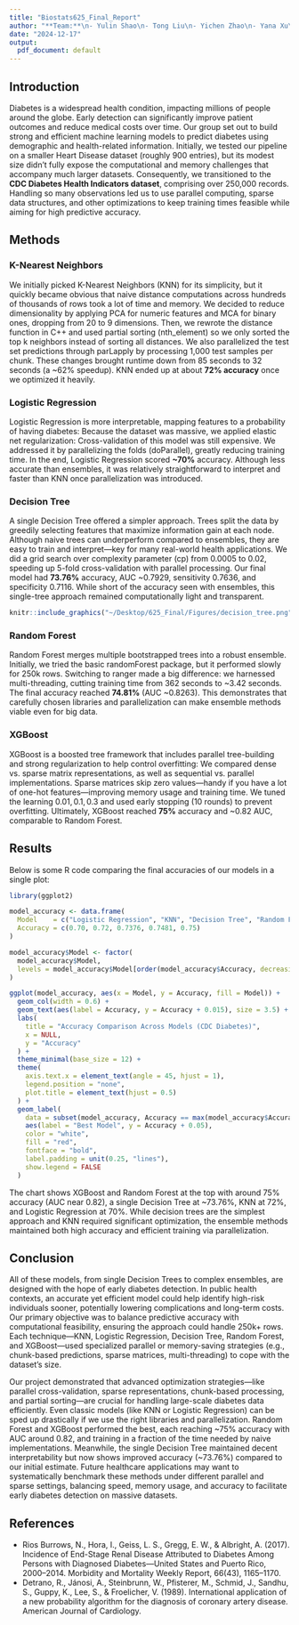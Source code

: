```yaml
---
title: "Biostats625_Final_Report"
author: "**Team:**\n- Yulin Shao\n- Tong Liu\n- Yichen Zhao\n- Yana Xu\n"
date: "2024-12-17"
output:
  pdf_document: default
---
```


## Introduction
Diabetes is a widespread health condition, impacting millions of people around the globe. Early detection can significantly improve patient outcomes and reduce medical costs over time. Our group set out to build strong and efficient machine learning models to predict diabetes using demographic and health-related information. Initially, we tested our pipeline on a smaller Heart Disease dataset (roughly 900 entries), but its modest size didn’t fully expose the computational and memory challenges that accompany much larger datasets. Consequently, we transitioned to the **CDC Diabetes Health Indicators dataset**, comprising over 250,000 records. Handling so many observations led us to use parallel computing, sparse data structures, and other optimizations to keep training times feasible while aiming for high predictive accuracy.

## Methods

### K-Nearest Neighbors
We initially picked K-Nearest Neighbors (KNN) for its simplicity, but it quickly became obvious that naive distance computations across hundreds of thousands of rows took a lot of time and memory. We decided to reduce dimensionality by applying PCA for numeric features and MCA for binary ones, dropping from 20 to 9 dimensions. Then, we rewrote the distance function in C++ and used partial sorting (nth_element) so we only sorted the top k neighbors instead of sorting all distances. We also parallelized the test set predictions through parLapply by processing 1,000 test samples per chunk. These changes brought runtime down from 85 seconds to 32 seconds (a ~62% speedup). KNN ended up at about **72% accuracy** once we optimized it heavily.

### Logistic Regression
Logistic Regression is more interpretable, mapping features to a probability of having diabetes:
\begin{equation}
P(Y=1|X) = \frac{1}{1 + e^{-(\beta_0 + \sum_{i=1}^p \beta_i X_i)}}
\end{equation}
Because the dataset was massive, we applied elastic net regularization:
\begin{equation}
\min_{\beta_0, \beta} \left[-\sum_{i=1}^n \log(P(y_i|x_i)) + \lambda(\alpha||\beta||_1 + \frac{1-\alpha}{2}||\beta||_2^2)\right]
\end{equation}
Cross-validation of this model was still expensive. We addressed it by parallelizing the folds (doParallel), greatly reducing training time. In the end, Logistic Regression scored **~70%** accuracy. Although less accurate than ensembles, it was relatively straightforward to interpret and faster than KNN once parallelization was introduced.

### Decision Tree
A single Decision Tree offered a simpler approach. Trees split the data by greedily selecting features that maximize information gain at each node. Although naive trees can underperform compared to ensembles, they are easy to train and interpret—key for many real-world health applications. We did a grid search over complexity parameter (cp) from 0.0005 to 0.02, speeding up 5-fold cross-validation with parallel processing. Our final model had **73.76%** accuracy, AUC ~0.7929, sensitivity 0.7636, and specificity 0.7116. While short of the accuracy seen with ensembles, this single-tree approach remained computationally light and transparent.
```r
knitr::include_graphics("~/Desktop/625_Final/Figures/decision_tree.png")
```

### Random Forest
Random Forest merges multiple bootstrapped trees into a robust ensemble. Initially, we tried the basic randomForest package, but it performed slowly for 250k rows. Switching to ranger made a big difference: we harnessed multi-threading, cutting training time from 362 seconds to ~3.42 seconds. The final accuracy reached **74.81%** (AUC ~0.8263). This demonstrates that carefully chosen libraries and parallelization can make ensemble methods viable even for big data.

### XGBoost
XGBoost is a boosted tree framework that includes parallel tree-building and strong regularization to help control overfitting:
\begin{equation}
\mathcal{L} = \sum_{i=1}^n l(y_i, \hat{y}i) + \sum{k=1}^K \Omega(f_k)
\end{equation}
We compared dense vs. sparse matrix representations, as well as sequential vs. parallel implementations. Sparse matrices skip zero values—handy if you have a lot of one-hot features—improving memory usage and training time. We tuned the learning ${0.01, 0.1, 0.3}$ and used early stopping (10 rounds) to prevent overfitting. Ultimately, XGBoost reached **75%** accuracy and ~0.82 AUC, comparable to Random Forest.

## Results
Below is some R code comparing the final accuracies of our models in a single plot:
```r
library(ggplot2)

model_accuracy <- data.frame(
  Model    = c("Logistic Regression", "KNN", "Decision Tree", "Random Forest", "XGBoost"),
  Accuracy = c(0.70, 0.72, 0.7376, 0.7481, 0.75)
)

model_accuracy$Model <- factor(
  model_accuracy$Model, 
  levels = model_accuracy$Model[order(model_accuracy$Accuracy, decreasing = TRUE)]
)

ggplot(model_accuracy, aes(x = Model, y = Accuracy, fill = Model)) +
  geom_col(width = 0.6) +
  geom_text(aes(label = Accuracy, y = Accuracy + 0.015), size = 3.5) +
  labs(
    title = "Accuracy Comparison Across Models (CDC Diabetes)",
    x = NULL,
    y = "Accuracy"
  ) +
  theme_minimal(base_size = 12) +
  theme(
    axis.text.x = element_text(angle = 45, hjust = 1),
    legend.position = "none",
    plot.title = element_text(hjust = 0.5)
  ) +
  geom_label(
    data = subset(model_accuracy, Accuracy == max(model_accuracy$Accuracy)),
    aes(label = "Best Model", y = Accuracy + 0.05),
    color = "white",
    fill = "red",
    fontface = "bold",
    label.padding = unit(0.25, "lines"),
    show.legend = FALSE
  )

```
The chart shows XGBoost and Random Forest at the top with around 75% accuracy (AUC near 0.82), a single Decision Tree at ~73.76%, KNN at 72%, and Logistic Regression at 70%. While decision trees are the simplest approach and KNN required significant optimization, the ensemble methods maintained both high accuracy and efficient training via parallelization.

## Conclusion
All of these models, from single Decision Trees to complex ensembles, are designed with the hope of early diabetes detection. In public health contexts, an accurate yet efficient model could help identify high-risk individuals sooner, potentially lowering complications and long-term costs. Our primary objective was to balance predictive accuracy with computational feasibility, ensuring the approach could handle 250k+ rows. Each technique—KNN, Logistic Regression, Decision Tree, Random Forest, and XGBoost—used specialized parallel or memory-saving strategies (e.g., chunk-based predictions, sparse matrices, multi-threading) to cope with the dataset’s size.

Our project demonstrated that advanced optimization strategies—like parallel cross-validation, sparse representations, chunk-based processing, and partial sorting—are crucial for handling large-scale diabetes data efficiently. Even classic models (like KNN or Logistic Regression) can be sped up drastically if we use the right libraries and parallelization. Random Forest and XGBoost performed the best, each reaching ~75% accuracy with AUC around 0.82, and training in a fraction of the time needed by naive implementations. Meanwhile, the single Decision Tree maintained decent interpretability but now shows improved accuracy (~73.76%) compared to our initial estimate. Future healthcare applications may want to systematically benchmark these methods under different parallel and sparse settings, balancing speed, memory usage, and accuracy to facilitate early diabetes detection on massive datasets.

## References
- Rios Burrows, N., Hora, I., Geiss, L. S., Gregg, E. W., & Albright, A. (2017). Incidence of End-Stage Renal Disease Attributed to Diabetes Among Persons with Diagnosed Diabetes—United States and Puerto Rico, 2000–2014. Morbidity and Mortality Weekly Report, 66(43), 1165–1170.
- Detrano, R., Jánosi, A., Steinbrunn, W., Pfisterer, M., Schmid, J., Sandhu, S., Guppy, K., Lee, S., & Froelicher, V. (1989). International application of a new probability algorithm for the diagnosis of coronary artery disease. American Journal of Cardiology.